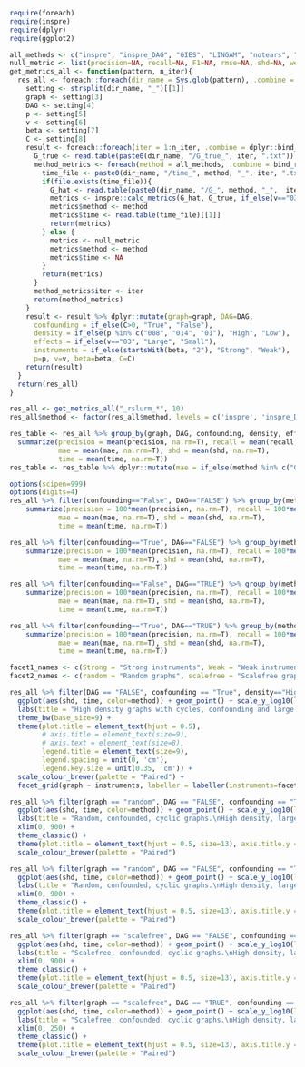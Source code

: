 ```r
require(foreach)
require(inspre)
require(dplyr)
require(ggplot2)
```


```r
all_methods <- c("inspre", "inspre_DAG", "GIES", "LINGAM", "notears", "dotears", "golem", "igsp") #, "PC")
null_metric <- list(precision=NA, recall=NA, F1=NA, rmse=NA, shd=NA, weight_acc=NA, time=NA)
get_metrics_all <- function(pattern, n_iter){
  res_all <- foreach::foreach(dir_name = Sys.glob(pattern), .combine = dplyr::bind_rows) %do% {
    setting <- strsplit(dir_name, "_")[[1]]
    graph <- setting[3]
    DAG <- setting[4]
    p <- setting[5]
    v <- setting[6]
    beta <- setting[7]
    C <- setting[8]
    result <- foreach::foreach(iter = 1:n_iter, .combine = dplyr::bind_rows) %do% {
      G_true <- read.table(paste0(dir_name, "/G_true_", iter, ".txt"))
      method_metrics <- foreach(method = all_methods, .combine = bind_rows) %do% {
        time_file <- paste0(dir_name, "/time_", method, "_", iter, ".txt")
        if(file.exists(time_file)){
          G_hat <- read.table(paste0(dir_name, "/G_", method, "_",  iter, ".txt"))
          metrics <- inspre::calc_metrics(G_hat, G_true, if_else(v=="03", 0.3/4, 0.15/4))
          metrics$method <- method
          metrics$time <- read.table(time_file)[[1]]
          return(metrics)
        } else {
          metrics <- null_metric
          metrics$method <- method
          metrics$time <- NA
        }
        return(metrics)
      }
      method_metrics$iter <- iter
      return(method_metrics)
    }
    result <- result %>% dplyr::mutate(graph=graph, DAG=DAG,
      confounding = if_else(C>0, "True", "False"),
      density = if_else(p %in% c("008", "014", "01"), "High", "Low"),
      effects = if_else(v=="03", "Large", "Small"),
      instruments = if_else(startsWith(beta, "2"), "Strong", "Weak"),
      p=p, v=v, beta=beta, C=C)
    return(result)
  }
  return(res_all)
}
```

```r
res_all <- get_metrics_all("_rslurm_*", 10)
res_all$method <- factor(res_all$method, levels = c('inspre', 'inspre_DAG', 'GIES', 'LINGAM', 'notears', 'dotears', 'golem', 'igsp'))
```

```r
res_table <- res_all %>% group_by(graph, DAG, confounding, density, effects, instruments, method) %>%
  summarize(precision = mean(precision, na.rm=T), recall = mean(recall, na.rm=T), F1 = mean(F1, na.rm=T),
            mae = mean(mae, na.rrm=T), shd = mean(shd, na.rm=T),
            time = mean(time, na.rm=T))
res_table <- res_table %>% dplyr::mutate(mae = if_else(method %in% c("GIES", "igsp"), NA, mae))
```

```r
options(scipen=999)
options(digits=4)
res_all %>% filter(confounding=="False", DAG=="FALSE") %>% group_by(method) %>%
    summarize(precision = 100*mean(precision, na.rm=T), recall = 100*mean(recall, na.rm=T), F1 = 100*mean(F1, na.rm=T),
            mae = mean(mae, na.rm=T), shd = mean(shd, na.rm=T),
            time = mean(time, na.rm=T))

res_all %>% filter(confounding=="True", DAG=="FALSE") %>% group_by(method) %>%
    summarize(precision = 100*mean(precision, na.rm=T), recall = 100*mean(recall, na.rm=T), F1 = 100*mean(F1, na.rm=T),
            mae = mean(mae, na.rm=T), shd = mean(shd, na.rm=T),
            time = mean(time, na.rm=T))

res_all %>% filter(confounding=="False", DAG=="TRUE") %>% group_by(method) %>%
    summarize(precision = 100*mean(precision, na.rm=T), recall = 100*mean(recall, na.rm=T), F1 = 100*mean(F1, na.rm=T),
            mae = mean(mae, na.rm=T), shd = mean(shd, na.rm=T),
            time = mean(time, na.rm=T))

res_all %>% filter(confounding=="True", DAG=="TRUE") %>% group_by(method) %>%
    summarize(precision = 100*mean(precision, na.rm=T), recall = 100*mean(recall, na.rm=T), F1 = 100*mean(F1, na.rm=T),
            mae = mean(mae, na.rm=T), shd = mean(shd, na.rm=T),
            time = mean(time, na.rm=T))
```


```r
facet1_names <- c(Strong = "Strong instruments", Weak = "Weak instruments")
facet2_names <- c(random = "Random graphs", scalefree = "Scalefree graphs")

res_all %>% filter(DAG == "FALSE", confounding == "True", density=="High", effects=="Large") %>% 
  ggplot(aes(shd, time, color=method)) + geom_point() + scale_y_log10(labels = scales::comma) + 
  labs(title = "High density graphs with cycles, confounding and large edge weights", x = "Structural hamming distance", y = "Time (S)", color="Method") +
  theme_bw(base_size=9) + 
  theme(plot.title = element_text(hjust = 0.5),
        # axis.title = element_text(size=9),
        # axis.text = element_text(size=8),
        legend.title = element_text(size=9),
        legend.spacing = unit(0, 'cm'),
        legend.key.size = unit(0.35, 'cm')) +
  scale_colour_brewer(palette = "Paired") +
  facet_grid(graph ~ instruments, labeller = labeller(instruments=facet1_names, graph=facet2_names))
```


```r
res_all %>% filter(graph == "random", DAG == "FALSE", confounding == "True", density=="High", effects=="Large", instruments=="Strong") %>% 
  ggplot(aes(shd, time, color=method)) + geom_point() + scale_y_log10(labels = scales::comma) + 
  labs(title = "Random, confounded, cyclic graphs.\nHigh density, large effects, strong instruments", x = "Structural hamming distance", y = "Time (S)") +
  xlim(0, 900) +
  theme_classic() + 
  theme(plot.title = element_text(hjust = 0.5, size=13), axis.title.y = element_text(angle = 0, vjust=0.5)) +
  scale_colour_brewer(palette = "Paired")
```

```r
res_all %>% filter(graph == "random", DAG == "FALSE", confounding == "True", density=="High", effects=="Large", instruments=="Weak") %>% 
  ggplot(aes(shd, time, color=method)) + geom_point() + scale_y_log10(labels = scales::comma) + 
  labs(title = "Random, confounded, cyclic graphs.\nHigh density, large effects, weak instruments", x = "Structural hamming distance", y = "Time (S)") +
  xlim(0, 900) +
  theme_classic() + 
  theme(plot.title = element_text(hjust = 0.5, size=13), axis.title.y = element_text(angle = 0, vjust=0.5)) +
  scale_colour_brewer(palette = "Paired")
```

```r
res_all %>% filter(graph == "scalefree", DAG == "FALSE", confounding == "True", density=="High", effects=="Large", instruments=="Strong") %>% 
  ggplot(aes(shd, time, color=method)) + geom_point() + scale_y_log10(labels = scales::comma) + 
  labs(title = "Scalefree, confounded, cyclic graphs.\nHigh density, large effects, strong instruments", x = "Structural hamming distance", y = "Time (S)") +
  xlim(0, 900) +
  theme_classic() + 
  theme(plot.title = element_text(hjust = 0.5, size=13), axis.title.y = element_text(angle = 0, vjust=0.5)) +
  scale_colour_brewer(palette = "Paired")
```


```r
res_all %>% filter(graph == "scalefree", DAG == "TRUE", confounding == "False", density=="Low", effects=="Small", instruments=="Weak") %>% 
  ggplot(aes(shd, time, color=method)) + geom_point() + scale_y_log10(labels = scales::comma) + 
  labs(title = "Scalefree, confounded, cyclic graphs.\nHigh density, large effects, weak instruments", x = "Structural hamming distance", y = "Time (S)") +
  xlim(0, 250) +
  theme_classic() + 
  theme(plot.title = element_text(hjust = 0.5, size=13), axis.title.y = element_text(angle = 0, vjust=0.5)) +
  scale_colour_brewer(palette = "Paired")
```
